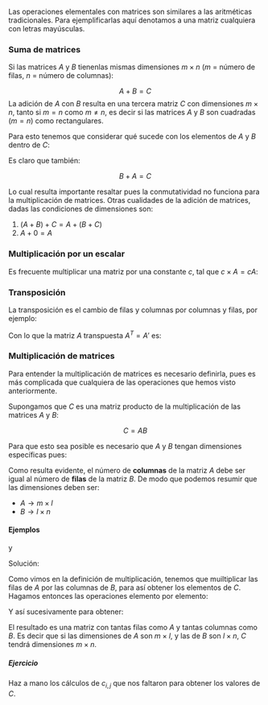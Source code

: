 Las operaciones elementales con matrices son similares a las aritméticas tradicionales. Para ejemplificarlas aquí denotamos a una matriz cualquiera con letras mayúsculas.

### Suma de matrices

Si las matrices $A$ y $B$ tienenlas mismas dimensiones $m \times n$ ($m$ = número de filas, $n$ = número de columnas):

$$A + B = C$$
La adición de $A$ con $B$ resulta en una tercera matriz $C$ con dimensiones $m \times n$, tanto si $m = n$ como $m \neq n$, es decir si las matrices $A$ y $B$ son cuadradas ($m = n$) como rectangulares.

Para esto tenemos que considerar qué sucede con los elementos de $A$ y $B$ dentro de $C$:

\begin{equation}
A = \left[ 
\begin{array}{ccc}
a_{1, 2} & \dots & a_{1, n} \\
\vdots   & \ddots & \vdots \\
a_{n, 1} & \dots & a_{n, n}
\end{array} \right]
\end{equation}

\begin{equation}
B = \left[ 
\begin{array}{ccc}
b_{1, 2} & \dots & b_{1, n} \\
\vdots   & \ddots& \vdots \\
b_{n, 1} & \dots & b_{n, n}
\end{array} \right]
\end{equation}

\begin{equation}
C = \left[ 
\begin{array}{ccc}
a_{1, 2} + b_{1, 2} & \dots & a_{1, n} + b_{1, n} \\
\vdots   & \ddots & \vdots \\
a_{n, 1} + b_{n, 1} & \dots & a_{n, n} + b_{n, n}
\end{array} \right]
\end{equation}

Es claro que también:

$$B+A = C$$

Lo cual resulta importante resaltar pues la conmutatividad no funciona para la multiplicación de matrices. Otras cualidades de la adición de matrices, dadas las condiciones de dimensiones son:

1. $(A+B)+C=A+(B+C)$
2. $A + 0 = A$

### Multiplicación por un escalar

Es frecuente multiplicar una matriz por una constante $c$, tal que $c \times A = cA$:

\begin{equation}
c \times A = \left[ 
\begin{array}{ccc}
c  \cdot  a_{1, 2} & \dots & c \cdot a_{1, n} \\
\vdots   & \ddots & \vdots \\
c \cdot  a_{n, 1} & \dots & c  \cdot  a_{n, n}
\end{array} \right]
\end{equation}

### Transposición

La transposición es el cambio de filas y columnas por columnas y filas, por ejemplo:

\begin{equation}
A = \left[ 
\begin{array}{rrr}
1 & 2 & 3 \\
4 & 5 & 6
\end{array}
\right]
\end{equation}

Con lo que la matriz $A$ transpuesta $A^T = A'$ es:

\begin{equation}
A' = \left[
\begin{array}{rr}
1 & 4 \\
2 & 5 \\
3 & 6
\end{array}
\right]
\end{equation}

### Multiplicación de matrices

Para entender la multiplicación de matrices es necesario definirla, pues es más complicada que cualquiera de las operaciones que hemos visto anteriormente.

Supongamos que $C$ es una matriz producto de la multiplicación de las matrices $A$ y $B$:

$$C = AB$$

Para que esto sea posible es necesario que $A$ y $B$ tengan dimensiones específicas pues:

\begin{equation}
C = \left[
\begin{array}{rrr}
 &        & \\
 & c_{ij} & \\
 &        &
\end{array}
\right] =
\left[ 
\begin{array}{ccc}
 & & & \\
a_{i, 1} & \dots & a_{i, l} \\
 & & &
\end{array}
\right] \times
\left[ 
\begin{array}{ccc}
 & b_{1, j} & \\
 & \vdots & \\
 & b_{l, j} & 
\end{array}
\right] (\#eq:mat-mult)
\end{equation}

Como resulta evidente, el número de **columnas** de la matriz $A$ debe ser igual al número de **filas** de la matriz $B$. De modo que podemos resumir que las dimensiones deben ser:

- $A \rightarrow m \times l$
- $B \rightarrow l \times n$

#### Ejemplos

\begin{equation}
A = \left[ 
\begin{array}
\ 1 & 2 & 3 \\
-1& 0 & 4
\end{array}
\right]
\end{equation}
 
y
 
\begin{equation}
B = \left[ 
\begin{array}
\ 1 & 2 & 3 & -3\\
0 &-1 & 4 & 0 \\
-1& 0 &-2 & 1
\end{array}
\right]
\end{equation}

Solución:

\begin{equation}
C = AB = \left[ 
\begin{array}
\ 1 & 2 & 3 \\
-1& 0 & 4
\end{array}
\right]

\left[ 
\begin{array}
\ 1 & 2 & 3 & -3\\
0 &-1 & 4 & 0 \\
-1& 0 &-2 & 1
\end{array}
\right]
\end{equation}

Como vimos en la definición de multiplicación, tenemos que muiltiplicar las filas de $A$ por las columnas de $B$, para así obtener los elementos de $C$. Hagamos entonces las operaciones elemento por elemento:

\begin{equation}
c_{1, 1} = \left[ 
\begin{array}{rrr}
\ 1 & 2 & 3
\end{array}
\right]
\left[\begin{array}
\ 1 \\ 0 \\ -1 \end{array}
\right] = (1)(1) + (2)(0) + (3)(-1)= -2
\end{equation}

\begin{equation}
c_{1, 2} = \left[
\begin{array}
1 & 2 & 3
\end{array}
\right]
\left[ 
\begin{array}
\ 2 \\ -1 \\0
\end{array}
\right] = (1)(2) + (2)(-1) + (3)(0) = 0
\end{equation}

Y así sucesivamente para obtener:

\begin{equation}
C = \left[ 
\begin{array}
\ c_{1, 1} & c_{1, 2} & c_{1, 3} & c_{1, 4} \\
c_{2, 1} & c_{2, 2} & c_{2, 3} & c_{2, 4} 
\end{array}
\right] =
\left[ 
\begin{array}
\ -2 & 0 & 5 & 0 \\
-5 & -2 & -11 & 7
\end{array}
\right]
\end{equation}

El resultado es una matriz con tantas filas como $A$ y tantas columnas como $B$. Es decir que si las dimensiones de $A$ son $m \times l$, y las de $B$ son $l \times n$, $C$ tendrá dimensiones $m \times n$.

##### Ejercicio

Haz a mano los cálculos de $c_{i, j}$ que nos faltaron para obtener los valores de $C$.

